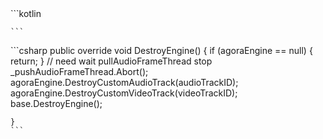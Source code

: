 <PlatformWrapper platform="android">
    ```kotlin

    ```
</PlatformWrapper>
<PlatformWrapper platform="unity">
    ```csharp
    public override void DestroyEngine()
    {
        if (agoraEngine == null)
        {
            return;
        }
        // need wait pullAudioFrameThread stop 
        _pushAudioFrameThread.Abort();
        agoraEngine.DestroyCustomAudioTrack(audioTrackID);
        agoraEngine.DestroyCustomVideoTrack(videoTrackID);
        base.DestroyEngine();

    }
    ```
</PlatformWrapper>